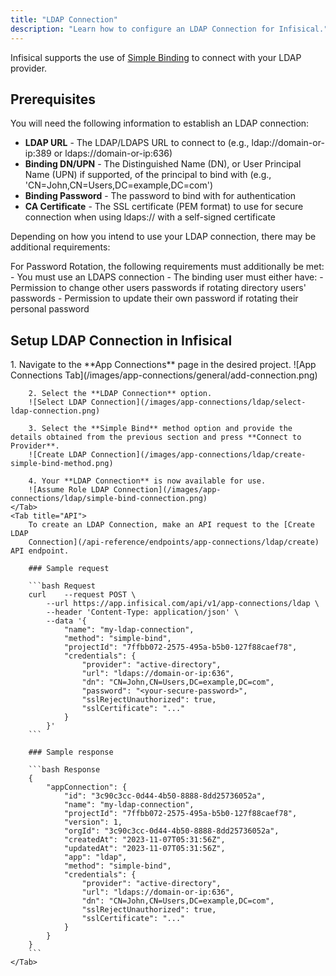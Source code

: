 ```yaml
---
title: "LDAP Connection"
description: "Learn how to configure an LDAP Connection for Infisical."
---
```


Infisical supports the use of [Simple Binding](https://ldap.com/the-ldap-bind-operation) to connect with your LDAP provider.

## Prerequisites

You will need the following information to establish an LDAP connection:

- **LDAP URL** - The LDAP/LDAPS URL to connect to (e.g., ldap://domain-or-ip:389 or ldaps://domain-or-ip:636)
- **Binding DN/UPN** - The Distinguished Name (DN), or User Principal Name (UPN) if supported, of the principal to bind with (e.g., 'CN=John,CN=Users,DC=example,DC=com')
- **Binding Password** - The password to bind with for authentication
- **CA Certificate** - The SSL certificate (PEM format) to use for secure connection when using ldaps:// with a self-signed certificate

Depending on how you intend to use your LDAP connection, there may be additional requirements:

<Tabs>
    <Tab title="Secret Rotation">
        <Note>
            For Password Rotation, the following requirements must additionally be met:
            - You must use an LDAPS connection
            - The binding user must either have:
                - Permission to change other users passwords if rotating directory users' passwords
                - Permission to update their own password if rotating their personal password
        </Note>
    </Tab>
</Tabs>


## Setup LDAP Connection in Infisical

<Tabs>
    <Tab title="Infisical UI">
        1. Navigate to the **App Connections** page in the desired project.
        ![App Connections Tab](/images/app-connections/general/add-connection.png)

        2. Select the **LDAP Connection** option.
        ![Select LDAP Connection](/images/app-connections/ldap/select-ldap-connection.png)

        3. Select the **Simple Bind** method option and provide the details obtained from the previous section and press **Connect to Provider**.
        ![Create LDAP Connection](/images/app-connections/ldap/create-simple-bind-method.png)

        4. Your **LDAP Connection** is now available for use.
        ![Assume Role LDAP Connection](/images/app-connections/ldap/simple-bind-connection.png)
    </Tab>
    <Tab title="API">
        To create an LDAP Connection, make an API request to the [Create LDAP
        Connection](/api-reference/endpoints/app-connections/ldap/create) API endpoint.

        ### Sample request

        ```bash Request
        curl    --request POST \
            --url https://app.infisical.com/api/v1/app-connections/ldap \
            --header 'Content-Type: application/json' \
            --data '{
                "name": "my-ldap-connection",
                "method": "simple-bind",
                "projectId": "7ffbb072-2575-495a-b5b0-127f88caef78",
                "credentials": {
                    "provider": "active-directory",
                    "url": "ldaps://domain-or-ip:636",
                    "dn": "CN=John,CN=Users,DC=example,DC=com",
                    "password": "<your-secure-password>",
                    "sslRejectUnauthorized": true,
                    "sslCertificate": "..."
                }
            }'
        ```

        ### Sample response

        ```bash Response
        {
            "appConnection": {
                "id": "3c90c3cc-0d44-4b50-8888-8dd25736052a",
                "name": "my-ldap-connection",
                "projectId": "7ffbb072-2575-495a-b5b0-127f88caef78",
                "version": 1,
                "orgId": "3c90c3cc-0d44-4b50-8888-8dd25736052a",
                "createdAt": "2023-11-07T05:31:56Z",
                "updatedAt": "2023-11-07T05:31:56Z",
                "app": "ldap",
                "method": "simple-bind",
                "credentials": {
                    "provider": "active-directory",
                    "url": "ldaps://domain-or-ip:636",
                    "dn": "CN=John,CN=Users,DC=example,DC=com",
                    "sslRejectUnauthorized": true,
                    "sslCertificate": "..."
                }
            }
        }
        ```
    </Tab>
</Tabs>

